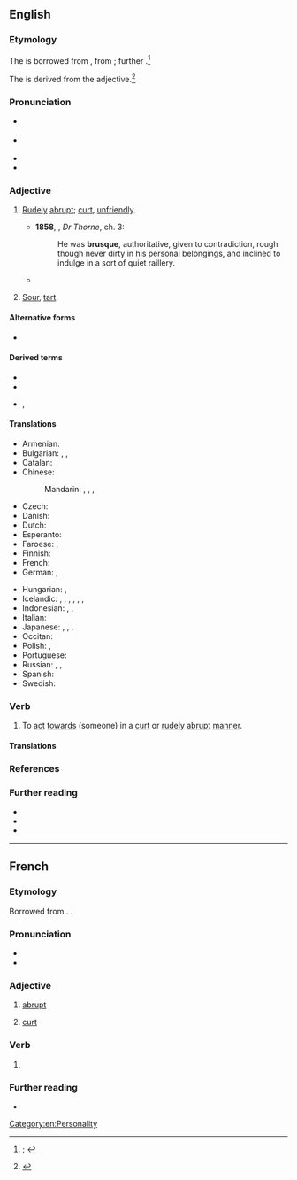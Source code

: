 {{also|Brusque|brusqué}}
==English==
{{was wotd|2022|October|8}}

===Etymology===
The {{glossary|adjective}} is borrowed from {{bor|en|fr|brusque}}, from {{der|en|it|brusco|t=abrupt, sudden, brusque; brisk; eager; sour, tart; unripe; grim-looking}}; further {{unknown|en|etymology unknown}}.<ref>{{R:OED Online|pos=adj|id=23986|date=December 2021|nodot=1}}; {{R:Lexico|pos=adj}}</ref>

The {{glossary|verb}} is derived from the adjective.<ref>{{R:OED Online|pos=v|id=23987|date=September 2018}}</ref>

===Pronunciation===
* {{a|RP}} {{IPA|en|/bɹʊsk/|/bɹuːsk/|/bɹʌsk/}}
* {{a|GA}} {{IPA|en|/bɹʌsk/}}
* {{audio|en|En-us-brusque.ogg|Audio (GA)}}
* {{rhymes|en|ʌsk|s=1}}

===Adjective===
{{en-adj|er|more}}

# [[rudely|Rudely]] [[abrupt#Adjective|abrupt]]; [[curt#Adjective|curt]], [[unfriendly]].
#: {{synonyms|en|offhand}}
#* '''1858''', {{w|Anthony Trollope}}, ''Dr Thorne'', ch. 3:
#*: He was '''brusque''', authoritative, given to contradiction, rough though never dirty in his personal belongings, and inclined to indulge in a sort of quiet raillery.
#* {{quote-web|en|author=Alex McLevy|title=''[[w:Game of Thrones|Game Of Thrones]]'' Suffers the Fog of War in the Battle against the Dead (Newbies)|archiveurl=https://web.archive.org/web/20210531120501/https://www.avclub.com/game-of-thrones-suffers-the-fog-of-war-in-the-battle-ag-1834367999|archivedate=31 May 2021|work={{w|The A.V. Club}}|date=28 April 2019|passage=When Dany showed up to throw the Night King off his steed and send him plunging to earth, it was at least a coherent action, which the '''brusque''' dragon-grappling prior to it failed to convey.}}
# {{lb|en|obsolete}} [[sour#Adjective|Sour]], [[tart#Adjective|tart]].

====Alternative forms====
* {{l|en|brusk}} {{qualifier|obsolete}}

====Derived terms====
* {{l|en|brusquely}}
* {{l|en|brusqueness}}
* {{l|en|brusquerie}}, {{l|en|brusquery}}

====Translations====
{{trans-top|rudely abrupt, unfriendly}}
* Armenian: {{t+|hy|բռի}}
* Bulgarian: {{t+|bg|безцеремо́нен}}, {{t+|bg|груб}}, {{t+|bg|ря́зък}}
* Catalan: {{t+|ca|brusc}}
* Chinese:
*: Mandarin: {{t+|cmn|粗暴|tr=cūbào}}, {{t+|cmn|唐突|tr=tángtū}}, {{t+|cmn|無禮}}, {{t+|cmn|无礼|tr=wúlǐ}}
* Czech: {{t|cs|bryskní}}
* Danish: {{t|da|brysk}}
* Dutch: {{t+|nl|bruusk}}
* Esperanto: {{t|eo|abrupta}}
* Faroese: {{t|fo|hvassorðaður}}, {{t|fo|kvettorðaður}}
* Finnish: {{t+|fi|töykeä}}
* French: {{t+|fr|brusque}}
* German: {{t+|de|brüsk}}, {{t+|de|brüskierend}}
{{trans-mid}}
* Hungarian: {{t+|hu|durva}}, {{t+|hu|nyers}}
* Icelandic: {{t|is|þurr á manninn}}, {{t|is|byrstur}}, {{t+|is|hranalegur}}, {{t+|is|ruddalegur}}, {{t+|is|stuttaralegur}}, {{t|is|stuttur í spuna}}, {{t|is|þurr á manninn}}
* Indonesian: {{t+|id|hantam kromo}}, {{t+|id|kasar}}, {{t+|id|serampangan}}
* Italian: {{t+|it|brusco}}
* Japanese: , {{t|ja|ぶっきら棒|alt=ぶっきら棒な|tr=ぶっきらぼうな, bukkirabō na}}, {{t+|ja|無礼|alt=無礼な|tr=ぶれいな, burei na}}, {{t|ja|素っ気ない|tr=そっけない, sokkenai}}
* Occitan: {{t+|oc|brusc}}
* Polish: {{t+|pl|opryskliwy}}, {{t+|pl|szorstki}}
* Portuguese: {{t+|pt|brusco}}
* Russian: {{t+|ru|бесцеремо́нный}}, {{t+|ru|гру́бый}}, {{t+|ru|ре́зкий}}
* Spanish: {{t+|es|brusco}}
* Swedish: {{t+|sv|brysk}}
{{trans-bottom}}

===Verb===
{{en-verb}}

# {{lb|en|transitive}} To [[act#Verb|act]] [[towards]] (someone) in a [[curt#Adjective|curt]] or [[rudely]] [[abrupt#Adjective|abrupt]] [[manner#Noun|manner]].

====Translations====
{{trans-top|to act towards (someone) in a curt or rudely abrupt manner}}
{{trans-mid}}
{{trans-bottom}}

===References===
<references/>

===Further reading===
* {{R:Century 1911}}
* {{R:Webster 1913}}
* {{R:OneLook}}

[[Category:en:Personality]]

----

==French==

===Etymology===
Borrowed from {{bor|fr|it|brusco}}. {{doublet|fr|brusc}}.

===Pronunciation===
* {{fr-IPA}}
* {{audio|fr|Fr-brusque.ogg|brusque}}

===Adjective===
{{fr-adj}}

# [[abrupt]] {{gloss|sudden or hasty}}
#: {{syn|fr|abrupt|brutal}}
# [[curt]]

===Verb===
{{head|fr|verb form}}

# {{inflection of|fr|brusquer||1//3|s|pres|ind//sub|;|2|s|impr}}

===Further reading===
* {{R:TLFi}}

{{C|fr|Personality}}